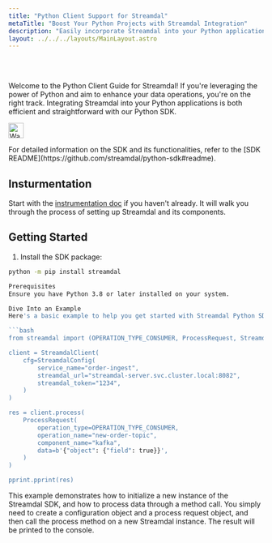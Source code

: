 ```yaml
---
title: "Python Client Support for Streamdal"
metaTitle: "Boost Your Python Projects with Streamdal Integration"
description: "Easily incorporate Streamdal into your Python applications to enhance your data processing."
layout: ../../../layouts/MainLayout.astro
---
```


<br />
<br />

Welcome to the Python Client Guide for Streamdal! If you're leveraging the power of Python and aim to enhance your data operations, you're on the right track. Integrating Streamdal into your Python applications is both efficient and straightforward with our Python SDK.

<Notification type="warn">
  <img src={warning} alt="Warning" width="30px" height="30px" />
  <div class="prose-md prose-p:my-2 prose-a:text-purple-dark prose-a:underline">
    <p>For detailed information on the SDK and its functionalities, refer to the [SDK README](https://github.com/streamdal/python-sdk#readme).</p>
  </div>
</Notification>

## Insturmentation

Start with the [instrumentation doc](../../guides/instrumentation) if you haven't already. It will walk you through the process of setting up Streamdal and its components. 

## Getting Started

1. Install the SDK package:
```bash
python -m pip install streamdal

Prerequisites
Ensure you have Python 3.8 or later installed on your system.

Dive Into an Example
Here's a basic example to help you get started with Streamdal Python SDK:

```bash
from streamdal import (OPERATION_TYPE_CONSUMER, ProcessRequest, StreamdalClient, StreamdalConfig)

client = StreamdalClient(
    cfg=StreamdalConfig(
        service_name="order-ingest",
        streamdal_url="streamdal-server.svc.cluster.local:8082",
        streamdal_token="1234",
    )
)

res = client.process(
    ProcessRequest(
        operation_type=OPERATION_TYPE_CONSUMER,
        operation_name="new-order-topic",
        component_name="kafka",
        data=b'{"object": {"field": true}}',
    )
)

pprint.pprint(res)
```

This example demonstrates how to initialize a new instance of the Streamdal SDK, and how to process data through a method call. You simply need to create a configuration object and a process request object, and then call the process method on a new Streamdal instance. The result will be printed to the console.
